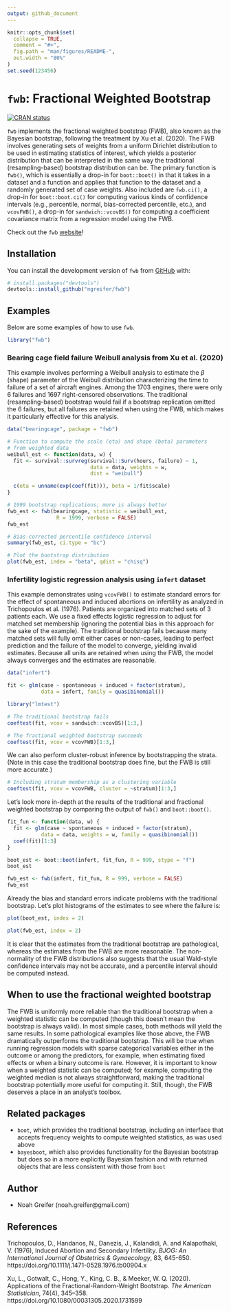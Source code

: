 ```yaml
---
output: github_document
---
```


<!-- README.md is generated from README.Rmd. Please edit that file -->

```r
knitr::opts_chunk$set(
  collapse = TRUE,
  comment = "#>",
  fig.path = "man/figures/README-",
  out.width = "80%"
)
set.seed(123456)
```

# `fwb`: Fractional Weighted Bootstrap

<!-- badges: start -->
[![CRAN status](https://www.r-pkg.org/badges/version/fwb)](https://CRAN.R-project.org/package=fwb)
<!-- badges: end -->

`fwb` implements the fractional weighted bootstrap (FWB), also known as the Bayesian bootstrap, following the treatment by Xu et al. (2020). The FWB involves generating sets of weights from a uniform Dirichlet distribution to be used in estimating statistics of interest, which yields a posterior distribution that can be interpreted in the same way the traditional (resampling-based) bootstrap distribution can be. The primary function is `fwb()`, which is essentially a drop-in for `boot::boot()` in that it takes in a dataset and a function and applies that function to the dataset and a randomly generated set of case weights. Also included are `fwb.ci()`, a drop-in for `boot::boot.ci()` for computing various kinds of confidence intervals (e.g., percentile, normal, bias-corrected percentile, etc.), and `vcovFWB()`, a drop-in for `sandwich::vcovBS()` for computing a coefficient covariance matrix from a regression model using the FWB.

Check out the `fwb` [website](https://ngreifer.github.io/fwb)!

## Installation

You can install the development version of `fwb` from [GitHub](https://github.com/) with:

``` r
# install.packages("devtools")
devtools::install_github("ngreifer/fwb")
```

## Examples

Below are some examples of how to use `fwb`.

```r
library("fwb")
```

### Bearing cage field failure Weibull analysis from Xu et al. (2020)

This example involves performing a Weibull analysis to estimate the $\beta$ (shape) parameter of the Weibull distribution characterizing the time to failure of a set of aircraft engines. Among the 1703 engines, there were only 6 failures and 1697 right-censored observations. The traditional (resampling-based) bootstrap would fail if a bootstrap replication omitted the 6 failures, but all failures are retained when using the FWB, which makes it particularly effective for this analysis.

```r
data("bearingcage", package = "fwb")

# Function to compute the scale (eta) and shape (beta) parameters
# from weighted data
weibull_est <- function(data, w) {
  fit <- survival::survreg(survival::Surv(hours, failure) ~ 1,
                           data = data, weights = w,
                           dist = "weibull")

  c(eta = unname(exp(coef(fit))), beta = 1/fit$scale)
}

# 1999 bootstrap replications; more is always better
fwb_est <- fwb(bearingcage, statistic = weibull_est,
                R = 1999, verbose = FALSE)
fwb_est

# Bias-corrected percentile confidence interval
summary(fwb_est, ci.type = "bc")

# Plot the bootstrap distribution
plot(fwb_est, index = "beta", qdist = "chisq")
```

### Infertility logistic regression analysis using `infert` dataset

This example demonstrates using `vcovFWB()` to estimate standard errors for the effect of spontaneous and induced abortions on infertility as analyzed in Trichopoulos et al. (1976). Patients are organized into matched sets of 3 patients each. We use a fixed effects logistic regression to adjust for matched set membership (ignoring the potential bias in this approach for the sake of the example). The traditional bootstrap fails because many matched sets will fully omit either cases or non-cases, leading to perfect prediction and the failure of the model to converge, yielding invalid estimates. Because all units are retained when using the FWB, the model always converges and the estimates are reasonable.

```r
data("infert")

fit <- glm(case ~ spontaneous + induced + factor(stratum),
           data = infert, family = quasibinomial())

library("lmtest")

# The traditional bootstrap fails
coeftest(fit, vcov = sandwich::vcovBS)[1:3,]

# The fractional weighted bootstrap succeeds
coeftest(fit, vcov = vcovFWB)[1:3,]
```

We can also perform cluster-robust inference by bootstrapping the strata. (Note in this case the traditional bootstrap does fine, but the FWB is still more accurate.)

```r
# Including stratum membership as a clustering variable
coeftest(fit, vcov = vcovFWB, cluster = ~stratum)[1:3,]
```

Let's look more in-depth at the results of the traditional and fractional weighted bootstrap by comparing the output of `fwb()` and `boot::boot()`.

```r
fit_fun <- function(data, w) {
  fit <- glm(case ~ spontaneous + induced + factor(stratum),
           data = data, weights = w, family = quasibinomial())
  coef(fit)[1:3]
}

boot_est <- boot::boot(infert, fit_fun, R = 999, stype = "f")
boot_est

fwb_est <- fwb(infert, fit_fun, R = 999, verbose = FALSE)
fwb_est
```

Already the bias and standard errors indicate problems with the traditional bootstrap. Let's plot histograms of the estimates to see where the failure is:

```r
plot(boot_est, index = 2)
```

```r
plot(fwb_est, index = 2)
```

It is clear that the estimates from the traditional bootstrap are pathological, whereas the estimates from the FWB are more reasonable. The non-normality of the FWB distributions also suggests that the usual Wald-style confidence intervals may not be accurate, and a percentile interval should be computed instead.

## When to use the fractional weighted bootstrap

The FWB is uniformly more reliable than the traditional bootstrap when a weighted statistic can be computed (though this doesn't mean the bootstrap is always valid). In most simple cases, both methods will yield the same results. In some pathological examples like those above, the FWB dramatically outperforms the traditional bootstrap. This will be true when running regression models with sparse categorical variables either in the outcome or among the predictors, for example, when estimating fixed effects or when a binary outcome is rare. However, it is important to know when a weighted statistic can be computed; for example, computing the weighted median is not always straightforward, making the traditional bootstrap potentially more useful for computing it. Still, though, the FWB deserves a place in an analyst's toolbox.

## Related packages

* `boot`, which provides the traditional bootstrap, including an interface that accepts frequency weights to compute weighted statistics, as was used above
* `bayesboot`, which also provides functionality for the Bayesian bootstrap but does so in a more explicitly Bayesian fashion and with returned objects that are less consistent with those from `boot`

## Author

* Noah Greifer (noah.greifer\@gmail.com)

## References

Trichopoulos, D., Handanos, N., Danezis, J., Kalandidi, A. and Kalapothaki, V. (1976), Induced Abortion and Secondary Infertility. *BJOG: An International Journal of Obstetrics & Gynaecology*, 83, 645-650. https://doi.org/10.1111/j.1471-0528.1976.tb00904.x

Xu, L., Gotwalt, C., Hong, Y., King, C. B., & Meeker, W. Q. (2020). Applications of the Fractional-Random-Weight Bootstrap. *The American Statistician*, 74(4), 345–358. https://doi.org/10.1080/00031305.2020.1731599
